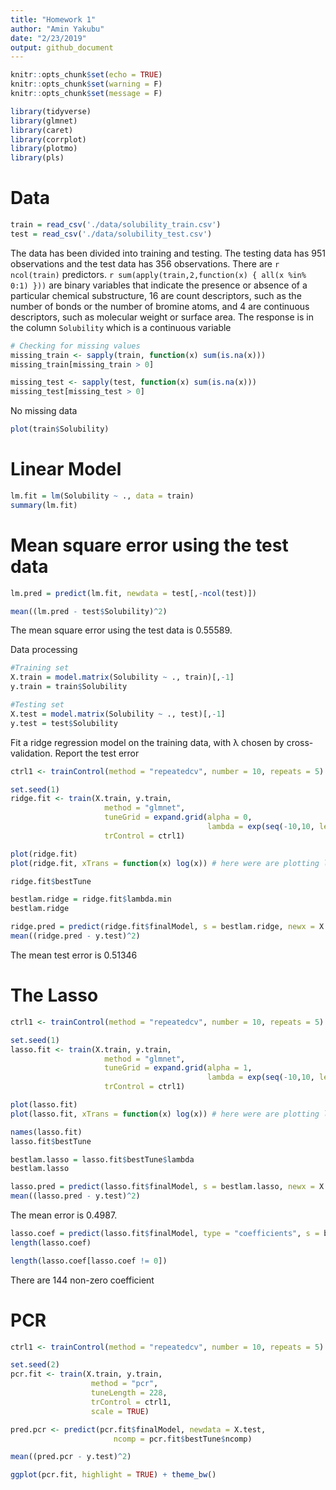 ```yaml
---
title: "Homework 1"
author: "Amin Yakubu"
date: "2/23/2019"
output: github_document
---
```


```r
knitr::opts_chunk$set(echo = TRUE)
knitr::opts_chunk$set(warning = F)
knitr::opts_chunk$set(message = F)
```

```r
library(tidyverse)
library(glmnet)
library(caret)
library(corrplot)
library(plotmo)
library(pls)
```

# Data 

```r
train = read_csv('./data/solubility_train.csv')
test = read_csv('./data/solubility_test.csv')
```

The data has been divided into training and testing. The testing data has 951 observations and the test data has 356 observations. There are `r ncol(train)` predictors. `r sum(apply(train,2,function(x) { all(x %in% 0:1) }))` are binary variables that indicate the presence or absence of a particular chemical substructure, 16 are count descriptors, such as the number of bonds or the number of bromine atoms, and 4 are continuous descriptors, such as molecular weight or surface area. The response is in the column `Solubility` which is a continuous variable


```r
# Checking for missing values
missing_train <- sapply(train, function(x) sum(is.na(x)))
missing_train[missing_train > 0]

missing_test <- sapply(test, function(x) sum(is.na(x)))
missing_test[missing_test > 0]
```

No missing data 

```r
plot(train$Solubility)
```

# Linear Model

```r
lm.fit = lm(Solubility ~ ., data = train)
summary(lm.fit)
```

# Mean square error using the test data

```r
lm.pred = predict(lm.fit, newdata = test[,-ncol(test)])

mean((lm.pred - test$Solubility)^2)
```

The mean square error using the test data is 0.55589. 

Data processing 
```r
#Training set
X.train = model.matrix(Solubility ~ ., train)[,-1]
y.train = train$Solubility

#Testing set
X.test = model.matrix(Solubility ~ ., test)[,-1]
y.test = test$Solubility

```

Fit a ridge regression model on the training data, with λ chosen by cross-validation. Report the test error

```r
ctrl1 <- trainControl(method = "repeatedcv", number = 10, repeats = 5)

set.seed(1)
ridge.fit <- train(X.train, y.train,
                     method = "glmnet",
                     tuneGrid = expand.grid(alpha = 0, 
                                            lambda = exp(seq(-10,10, length = 200))),
                     trControl = ctrl1)

plot(ridge.fit)
plot(ridge.fit, xTrans = function(x) log(x)) # here were are plotting log lambda so it looks like the previous plots

ridge.fit$bestTune

```

```r
bestlam.ridge = ridge.fit$lambda.min
bestlam.ridge
```

```r
ridge.pred = predict(ridge.fit$finalModel, s = bestlam.ridge, newx = X.test)
mean((ridge.pred - y.test)^2)
```

The mean test error is 0.51346

# The Lasso

```r
ctrl1 <- trainControl(method = "repeatedcv", number = 10, repeats = 5)

set.seed(1)
lasso.fit <- train(X.train, y.train,
                     method = "glmnet",
                     tuneGrid = expand.grid(alpha = 1, 
                                            lambda = exp(seq(-10,10, length = 200))),
                     trControl = ctrl1)

plot(lasso.fit)
plot(lasso.fit, xTrans = function(x) log(x)) # here were are plotting log lambda so it looks like the previous plots

names(lasso.fit)
lasso.fit$bestTune
```

```r
bestlam.lasso = lasso.fit$bestTune$lambda
bestlam.lasso
```

```r
lasso.pred = predict(lasso.fit$finalModel, s = bestlam.lasso, newx = X.test)
mean((lasso.pred - y.test)^2)
```

The mean error is 0.4987. 

```r
lasso.coef = predict(lasso.fit$finalModel, type = "coefficients", s = bestlam.lasso)[1:ncol(train),]
length(lasso.coef)
```

```r
length(lasso.coef[lasso.coef != 0])
```

There are 144 non-zero coefficient 

# PCR 

```r
ctrl1 <- trainControl(method = "repeatedcv", number = 10, repeats = 5)

set.seed(2)
pcr.fit <- train(X.train, y.train,
                  method = "pcr",
                  tuneLength = 228,
                  trControl = ctrl1,
                  scale = TRUE)

pred.pcr <- predict(pcr.fit$finalModel, newdata = X.test, 
                       ncomp = pcr.fit$bestTune$ncomp)

mean((pred.pcr - y.test)^2)

ggplot(pcr.fit, highlight = TRUE) + theme_bw()

```



